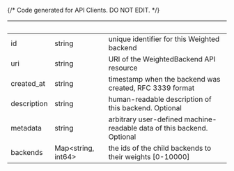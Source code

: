 {/* Code generated for API Clients. DO NOT EDIT. */}

| &nbsp;      | &nbsp;                   | &nbsp;                                                                 |
| ----------- | ------------------------ | ---------------------------------------------------------------------- |
| id          | string                   | unique identifier for this Weighted backend                            |
| uri         | string                   | URI of the WeightedBackend API resource                                |
| created_at  | string                   | timestamp when the backend was created, RFC 3339 format                |
| description | string                   | human-readable description of this backend. Optional                   |
| metadata    | string                   | arbitrary user-defined machine-readable data of this backend. Optional |
| backends    | Map&lt;string, int64&gt; | the ids of the child backends to their weights [0-10000]               |
